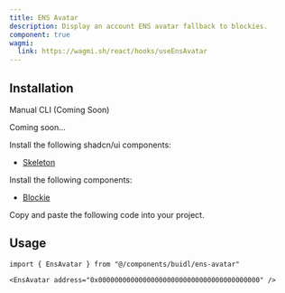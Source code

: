 ```yaml
---
title: ENS Avatar
description: Display an account ENS avatar fallback to blockies.
component: true
wagmi:
  link: https://wagmi.sh/react/hooks/useEnsAvatar
---
```


<ComponentPreview
  name="ens-avatar-demo"
  className="[&_.preview>[data-orientation=vertical]]:sm:max-w-[70%]"
/>

## Installation

<Tabs defaultValue="manual">

<TabsList>
  <TabsTrigger value="manual">Manual</TabsTrigger>
  <TabsTrigger disabled={true} value="cli">
    CLI (Coming Soon)
  </TabsTrigger>
</TabsList>

<TabsContent value="cli">

<Steps>

<Step>Coming soon...</Step>

</Steps>

</TabsContent>

<TabsContent value="manual">

<Steps>

<Step>Install the following shadcn/ui components:</Step>

- [Skeleton](https://ui.shadcn.com/docs/components/skeleton)

<Step>Install the following components:</Step>

- [Blockie](/docs/components/blockie)

<Step>Copy and paste the following code into your project.</Step>

<ComponentSource name="ens-avatar" />

</Steps>

</TabsContent>

</Tabs>

## Usage

```tsx
import { EnsAvatar } from "@/components/buidl/ens-avatar"
```

```tsx
<EnsAvatar address="0x0000000000000000000000000000000000000000" />
```
